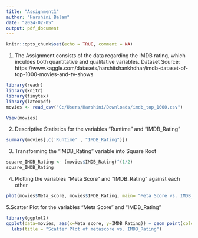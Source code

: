 ---
title: "Assignment1"
author: "Harshini Balam"
date: "2024-02-05"
output: pdf_document
---

```{r setup, include=TRUE}
knitr::opts_chunk$set(echo = TRUE, comment = NA)
```
1. The Assignment consists of the data regarding the IMDB rating, which inculdes both quantitative and qualitative variables. Dataset Source: https://www.kaggle.com/datasets/harshitshankhdhar/imdb-dataset-of-top-1000-movies-and-tv-shows
```{r}
library(readr)
library(knitr)
library(tinytex)
library(latexpdf)
movies <- read_csv("C:/Users/Harshini/Downloads/imdb_top_1000.csv")
```

```{r}
View(movies)
```

2. Descriptive Statistics for the variables “Runtime" and “IMDB_Rating”
```{r}
summary(movies[,c('Runtime' , "IMDB_Rating")])
```
3. Transforming the “IMDB_Rating” variable into Square Root
```{r}
square_IMDB_Rating <- (movies$IMDB_Rating)^(1/2)
square_IMDB_Rating
```
4. Plotting the variables “Meta Score” and “IMDB_Rating” against each other
```{r}
plot(movies$Meta_score, movies$IMDB_Rating, main= "Meta Score vs. IMDB_Rating", xlab='MetaScore', ylab='IMDB_Rating')
```
5.Scatter Plot for the variables “Meta Score” and “IMDB_Rating”
```{r}
library(ggplot2)
ggplot(data=movies, aes(x=Meta_score, y=IMDB_Rating)) + geom_point(color = "red", size = 2) +
  labs(title = "Scatter Plot of metascore vs. IMDB_Rating")
```

